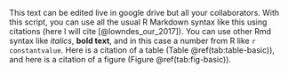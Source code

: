 This text can be edited live in google drive but all your collaborators.
With this script, you can use all the usual R Markdown syntax like this
using citations (here I will cite [@lowndes_our_2017]). You can use
other Rmd syntax like *italics*, **bold text**, and in this case a
number from R like `r constantvalue`. Here is a citation of a table
(Table \@ref(tab:table-basic)), and here is a citation of a figure
(Figure \@ref(tab:fig-basic)).
